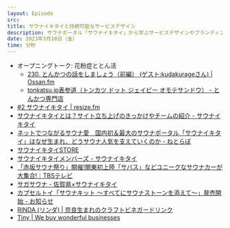 ```yaml
---
layout: Episode
src: 
title: サウナイキタイと持続可能なサービスデザイン
description: サウナポータル「サウナイキタイ」から学ぶサービスデザインやブランディング、コミュニティ、小さな経済性をつくることについて話しました。ep.2の再録版です。
date: 2023年3月10日（金）
time: 分秒
---
```


- オープニングトーク: 花粉症ととん活
    - [230. とんかつの話をしましょう（前編） (ゲスト:kudakurageさん) | Ossan.fm](https://ossan.fm/episode/230)
    - [tonkatsu.jp表参道（トンカツ ドット ジェイピー オモテサンドウ） - とんかつ専門店](https://tonkatsu.jp/)
- [#2 サウナイキタイ | resize.fm](https://resize.fm/ep/2-sauna-ikitai)
- [サウナイキタイとは？サイト立ち上げのきっかけやチームの紹介 - サウナイキタイ](https://sauna-ikitai.com/about)
- [ネットでつながるサウナ愛　国内初＆最大のサウナポータル「サウナイキタイ」はなぜ生まれ、どうサウナ人気を支えていくのか - ねとらぼ](https://nlab.itmedia.co.jp/nl/articles/1901/13/news003.html)
- [サウナイキタイSTORE](https://sauna-ikitai.stores.jp/)
- [サウナイキタイメンバーズ - サウナイキタイ](https://sauna-ikitai.com/members)
- [「赤坂サウナ祭り」開催!関東初上陸「サバス」などユニークなサウナカーが大集合!｜TBSテレビ](https://topics.tbs.co.jp/article/detail/?id=17840)
- [サガサウナ - 佐賀県×サウナイキタイ](https://sauna-ikitai.com/special/sagasauna/)
- [カプセルトイ「サウナキット 〜すべてにサウナストーンを添えて〜」発売開始 - お知らせ](https://sauna-ikitai.com/magazine/news/2606/)
- [RINDA (リンダ) | 奈良生まれのクラフトビネガードリンク](https://rinda.today/)
- [Tiny | We buy wonderful businesses](https://www.tiny.com/)

